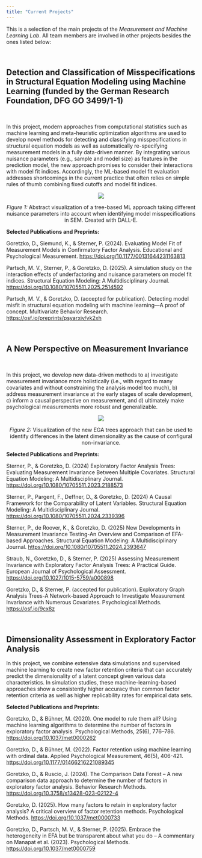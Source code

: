 ```yaml
---
title: "Current Projects"
---
```


This is a selection of the main projects of the *Measurement and Machine Learning Lab*. All team members are involved in other projects besides the ones listed below:

\

## Detection and Classification of Misspecifications in Structural Equation Modeling using Machine Learning (funded by the German Research Foundation, DFG GO 3499/1-1)

\

In this project, modern approaches from computational statistics such as machine learning and meta-heuristic optimization algorithms are used to develop novel methods for detecting and classifying misspecifications in structural equation models as well as automatically re-specifying measurement models in a fully data-driven manner. By integrating various nuisance parameters (e.g., sample and model size) as features in the prediction model, the new approach promises to consider their interactions with model fit indices. Accordingly, the ML-based model fit evaluation addresses shortcomings in the current practice that often relies on simple rules of thumb combining fixed cutoffs and model fit indices.

::: {#fig1 style="text-align:center;"}
![](Figures/DALLE_forest.png)\

*Figure 1:* Abstract visualization of a tree-based ML approach taking different nuisance parameters into account when identifying model misspecifications in SEM. Created with DALL-E.
:::

**Selected Publications and Preprints:**

Goretzko, D., Siemund, K., & Sterner, P. (2024). Evaluating Model Fit of Measurement Models in Confirmatory Factor Analysis. Educational and Psychological Measurement. <https://doi.org/10.1177/00131644231163813>

Partsch, M. V., Sterner, P., & Goretzko, D. (2025). A simulation study on the interaction effects of underfactoring and nuisance parameters on model fit indices. Structural Equation Modeling: A Multidisciplinary Journal. <https://doi.org/10.1080/10705511.2025.2514592>

Partsch, M. V., & Goretzko, D. (accepted for publication). Detecting model misfit in structural equation modeling with machine learning—A proof of concept. Multivariate Behavior Research. <https://osf.io/preprints/psyarxiv/vk2xh>

\

## A New Perspective on Measurement Invariance

\

In this project, we develop new data-driven methods to a) investigate measurement invariance more holistically (i.e., with regard to many covariates and without constraining the analysis model too much), b) address measurement invariance at the early stages of scale development, c) inform a causal perspective on measurement, and d) ultimately make psychological measurements more robust and generalizable.

::: {#fig1 style="text-align:center;"}
![](Figures/egatree.png)\

*Figure 2:* Visualization of the new EGA trees approach that can be used to identify differences in the latent dimensionality as the cause of configural non-invariance.
:::

**Selected Publications and Preprints:**

Sterner, P., & Goretzko, D. (2024) Exploratory Factor Analysis Trees: Evaluating Measurement Invariance Between Multiple Covariates. Structural Equation Modeling: A Multidisciplinary Journal. <https://doi.org/10.1080/10705511.2023.2188573>

Sterner, P., Pargent, F., Deffner, D., & Goretzko, D. (2024) A Causal Framework for the Comparability of Latent Variables. Structural Equation Modeling: A Multidisciplinary Journal. <https://doi.org/10.1080/10705511.2024.2339396>

Sterner, P., de Roover, K., & Goretzko, D. (2025) New Developments in Measurement Invariance Testing-An Overview and Comparison of EFA-based Approaches. Structural Equation Modeling: A Multidisciplinary Journal. <https://doi.org/10.1080/10705511.2024.2393647>

Straub, N., Goretzko, D., & Sterner, P. (2025) Assessing Measurement Invariance with Exploratory Factor Analysis Trees: A Practical Guide. European Journal of Psychological Assessment. <https://doi.org/10.1027/1015-5759/a000898>

Goretzko, D., & Sterner, P. (accepted for publication). Exploratory Graph Analysis Trees-A Network-based Approach to Investigate Measurement Invariance with Numerous Covariates. Psychological Methods. <https://osf.io/9cx8z>

\

## Dimensionality Assessment in Exploratory Factor Analysis

In this project, we combine extensive data simulations and supervised machine learning to create new factor retention criteria that can accurately predict the dimensionality of a latent concept given various data characteristics. In simulation studies, these machine-learning-based approaches show a consistently higher accuracy than common factor retention criteria as well as higher replicability rates for empirical data sets.

**Selected Publications and Preprints:**

Goretzko, D., & Bühner, M. (2020). One model to rule them all? Using machine learning algorithms to determine the number of factors in exploratory factor analysis. Psychological Methods, 25(6), 776–786. <https://doi.org/10.1037/met0000262>

Goretzko, D., & Bühner, M. (2022). Factor retention using machine learning with ordinal data. Applied Psychological Measurement, 46(5), 406-421. <https://doi.org/10.1177/01466216221089345>

Goretzko, D., & Ruscio, J. (2024). The Comparison Data Forest – A new comparison data approach to determine the number of factors in exploratory factor analysis. Behavior Research Methods. [https://doi.org/10.3758/s13428-023-02122-4](https://doi.org/10.3758/s13428-023-02122-4%5D)

Goretzko, D. (2025). How many factors to retain in exploratory factor analysis? A critical overview of factor retention methods. Psychological Methods. <https://doi.org/10.1037/met0000733>

Goretzko, D., Partsch, M. V., & Sterner, P. (2025). Embrace the heterogeneity in EFA but be transparent about what you do – A commentary on Manapat et al. (2023). Psychological Methods. <https://doi.org/10.1037/met0000759>
